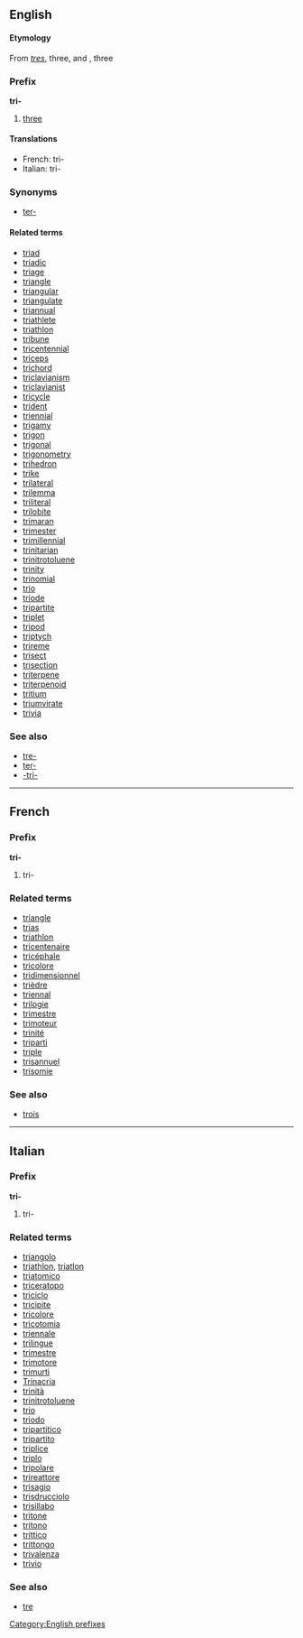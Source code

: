 ==English==
====Etymology====
From {{L.}} ''[[tres]]'', three, and {{Gr.}} ''[[]]'', three

===Prefix===
[[Category:English prefixes]]
'''tri-'''

#[[three]]

====Translations====
*French: tri-
*Italian: tri-
===Synonyms===
*[[ter-]]

====Related terms====
*[[triad]]
*[[triadic]]
*[[triage]]
*[[triangle]]
*[[triangular]]
*[[triangulate]]
*[[triannual]]
*[[triathlete]]
*[[triathlon]]
*[[tribune]]
*[[tricentennial]]
*[[triceps]]
*[[trichord]]
*[[triclavianism]]
*[[triclavianist]]
*[[tricycle]]
*[[trident]]
*[[triennial]]
*[[trigamy]]
*[[trigon]]
*[[trigonal]]
*[[trigonometry]]
*[[trihedron]]
*[[trike]]
*[[trilateral]]
*[[trilemma]]
*[[triliteral]]
*[[trilobite]]
*[[trimaran]]
*[[trimester]]
*[[trimillennial]]
*[[trinitarian]]
*[[trinitrotoluene]]
*[[trinity]]
*[[trinomial]]
*[[trio]]
*[[triode]]
*[[tripartite]]
*[[triplet]]
*[[tripod]]
*[[triptych]]
*[[trireme]]
*[[trisect]]
*[[trisection]]
*[[triterpene]]
*[[triterpenoid]]
*[[tritium]]
*[[triumvirate]]
*[[trivia]]

===See also===
*[[tre-]]
*[[ter-]]
*[[-tri-]]

----
==French==
===Prefix===
'''tri-'''

#tri-

===Related terms===
*[[triangle]]
*[[trias]]
*[[triathlon]]
*[[tricentenaire]]
*[[tricéphale]]
*[[tricolore]]
*[[tridimensionnel]]
*[[trièdre]]
*[[triennal]]
*[[trilogie]]
*[[trimestre]]
*[[trimoteur]]
*[[trinité]]
*[[triparti]]
*[[triple]]
*[[trisannuel]]
*[[trisomie]]

===See also===
*[[trois]]

----
==Italian==
===Prefix===
'''tri-'''

#tri-

===Related terms===
*[[triangolo]]
*[[triathlon#Italian|triathlon]], [[triatlon]]
*[[triatomico]]
*[[triceratopo]]
*[[triciclo]]
*[[tricipite]]
*[[tricolore]]
*[[tricotomia]]
*[[triennale]]
*[[trilingue]]
*[[trimestre]]
*[[trimotore]]
*[[trimurti]]
*[[Trinacria]]
*[[trinità]]
*[[trinitrotoluene]]
*[[trio]]
*[[triodo]]
*[[tripartitico]]
*[[tripartito]]
*[[triplice]]
*[[triplo]]
*[[tripolare]]
*[[trireattore]]
*[[trisagio]]
*[[trisdrucciolo]]
*[[trisillabo]]
*[[tritone]]
*[[tritono]]
*[[trittico]]
*[[trittongo]]
*[[trivalenza]]
*[[trivio]]

===See also===
*[[tre]]